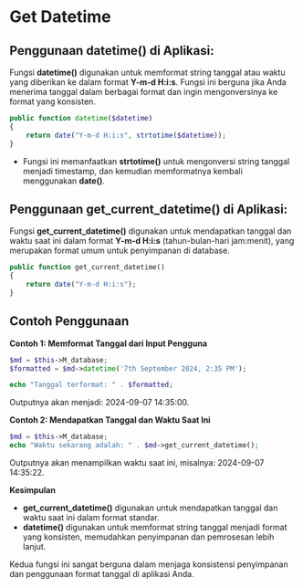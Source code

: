 # Get Datetime

## Penggunaan datetime() di Aplikasi:

Fungsi **datetime()** digunakan untuk memformat string tanggal atau waktu yang diberikan ke dalam format **Y-m-d H:i:s**. Fungsi ini berguna jika Anda menerima tanggal dalam berbagai format dan ingin mengonversinya ke format yang konsisten.

```php
public function datetime($datetime)
{
    return date("Y-m-d H:i:s", strtotime($datetime));
}
```

- Fungsi ini memanfaatkan **strtotime()** untuk mengonversi string tanggal menjadi timestamp, dan kemudian memformatnya kembali menggunakan **date()**.

## Penggunaan get_current_datetime() di Aplikasi:

Fungsi **get_current_datetime()** digunakan untuk mendapatkan tanggal dan waktu saat ini dalam format **Y-m-d H:i:s** (tahun-bulan-hari jam:menit), yang merupakan format umum untuk penyimpanan di database.

```php
public function get_current_datetime()
{
    return date("Y-m-d H:i:s");
}
```

## Contoh Penggunaan

**Contoh 1: Memformat Tanggal dari Input Pengguna**

```php copy
$md = $this->M_database;
$formatted = $md->datetime('7th September 2024, 2:35 PM');

echo "Tanggal terformat: " . $formatted;
```

Outputnya akan menjadi: 2024-09-07 14:35:00.

**Contoh 2: Mendapatkan Tanggal dan Waktu Saat Ini**

```php copy
$md = $this->M_database;
echo "Waktu sekarang adalah: " . $md->get_current_datetime();

```

Outputnya akan menampilkan waktu saat ini, misalnya: 2024-09-07 14:35:22.

**Kesimpulan**

- **get_current_datetime()** digunakan untuk mendapatkan tanggal dan waktu saat ini dalam format standar.
- **datetime()** digunakan untuk memformat string tanggal menjadi format yang konsisten, memudahkan penyimpanan dan pemrosesan lebih lanjut.

Kedua fungsi ini sangat berguna dalam menjaga konsistensi penyimpanan dan penggunaan format tanggal di aplikasi Anda.
